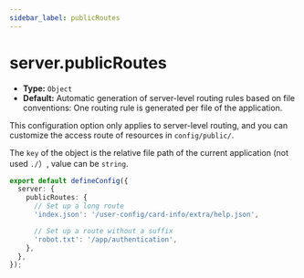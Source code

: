 ```yaml
---
sidebar_label: publicRoutes
---
```


# server.publicRoutes

- **Type:** `Object`
- **Default:** Automatic generation of server-level routing rules based on file conventions: One routing rule is generated per file of the application.

This configuration option only applies to server-level routing, and you can customize the access route of resources in `config/public/`.

The `key` of the object is the relative file path of the current application (not used `./`）, value can be `string`.

```ts title="modern.config.ts"
export default defineConfig({
  server: {
    publicRoutes: {
      // Set up a long route
      'index.json': '/user-config/card-info/extra/help.json',

      // Set up a route without a suffix
      'robot.txt': '/app/authentication',
    },
  },
});
```
